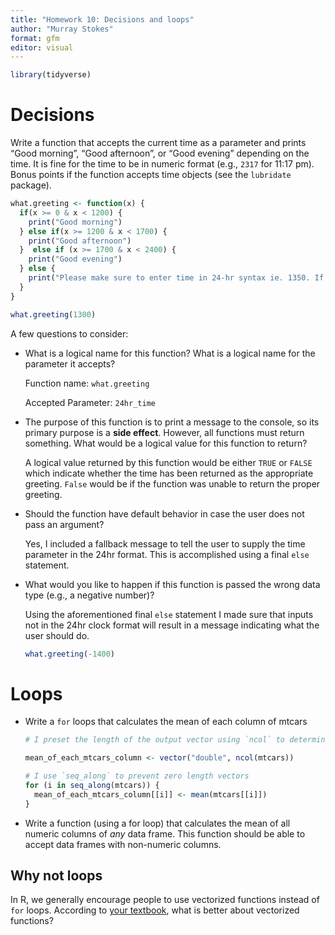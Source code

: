 ```yaml
---
title: "Homework 10: Decisions and loops"
author: "Murray Stokes"
format: gfm
editor: visual
---
```


```r
library(tidyverse)
```

# Decisions

Write a function that accepts the current time as a parameter and prints "Good morning", "Good afternoon", or "Good evening" depending on the time. It is fine for the time to be in numeric format (e.g., `2317` for 11:17 pm). Bonus points if the function accepts time objects (see the `lubridate` package).

```r
what.greeting <- function(x) {
  if(x >= 0 & x < 1200) {
    print("Good morning")
  } else if(x >= 1200 & x < 1700) {
    print("Good afternoon")
  }  else if (x >= 1700 & x < 2400) {
    print("Good evening")
  } else {
    print("Please make sure to enter time in 24-hr syntax ie. 1350. If you would like to input values other than time in the 24-hr format, don't.")
  }
}
```

```r
what.greeting(1300)
```

A few questions to consider:

-   What is a logical name for this function? What is a logical name for the parameter it accepts?

    Function name: `what.greeting`

    Accepted Parameter: `24hr_time`

-   The purpose of this function is to print a message to the console, so its primary purpose is a **side effect**. However, all functions must return something. What would be a logical value for this function to return?

    A logical value returned by this function would be either `TRUE` or `FALSE` which indicate whether the time has been returned as the appropriate greeting. `False` would be if the function was unable to return the proper greeting.

-   Should the function have default behavior in case the user does not pass an argument?

    Yes, I included a fallback message to tell the user to supply the time parameter in the 24hr format. This is accomplished using a final `else` statement.

-   What would you like to happen if this function is passed the wrong data type (e.g., a negative number)?

    Using the aforementioned final `else` statement I made sure that inputs not in the 24hr clock format will result in a message indicating what the user should do.

    ```r
    what.greeting(-1400)
    ```

# Loops

-   Write a `for` loops that calculates the mean of each column of mtcars

    ```r
    # I preset the length of the output vector using `ncol` to determine the number of columns.

    mean_of_each_mtcars_column <- vector("double", ncol(mtcars))  

    # I use `seq_along` to prevent zero length vectors
    for (i in seq_along(mtcars)) {            
      mean_of_each_mtcars_column[[i]] <- mean(mtcars[[i]])      
    }
    ```

-   Write a function (using a for loop) that calculates the mean of all numeric columns of *any* data frame. This function should be able to accept data frames with non-numeric columns.

## Why not loops

In R, we generally encourage people to use vectorized functions instead of `for` loops. According to [your textbook](https://r4ds.had.co.nz/iteration.html), what is better about vectorized functions?

